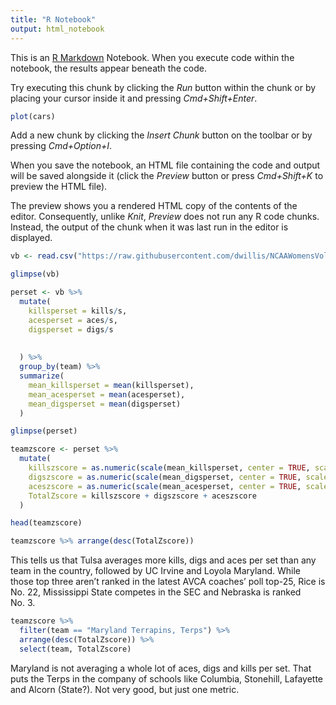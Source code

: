 ```yaml
---
title: "R Notebook"
output: html_notebook
---
```


This is an [R Markdown](http://rmarkdown.rstudio.com) Notebook. When you execute code within the notebook, the results appear beneath the code. 

Try executing this chunk by clicking the *Run* button within the chunk or by placing your cursor inside it and pressing *Cmd+Shift+Enter*. 

```r
plot(cars)
```

Add a new chunk by clicking the *Insert Chunk* button on the toolbar or by pressing *Cmd+Option+I*.

When you save the notebook, an HTML file containing the code and output will be saved alongside it (click the *Preview* button or press *Cmd+Shift+K* to preview the HTML file). 

The preview shows you a rendered HTML copy of the contents of the editor. Consequently, unlike *Knit*, *Preview* does not run any R code chunks. Instead, the output of the chunk when it was last run in the editor is displayed.
```r
vb <- read.csv("https://raw.githubusercontent.com/dwillis/NCAAWomensVolleyballData/main/data/ncaa_womens_volleyball_matchstats_2022.csv")
```
```r
glimpse(vb)
```
```r
perset <- vb %>% 
  mutate(
    killsperset = kills/s,
    acesperset = aces/s,
    digsperset = digs/s
    
    
  ) %>% 
  group_by(team) %>% 
  summarize(
    mean_killsperset = mean(killsperset),
    mean_acesperset = mean(acesperset),
    mean_digsperset = mean(digsperset)
  )
```
```r
glimpse(perset)
```
```r
teamzscore <- perset %>% 
  mutate(
    killszscore = as.numeric(scale(mean_killsperset, center = TRUE, scale = TRUE)),
    digszscore = as.numeric(scale(mean_digsperset, center = TRUE, scale = TRUE)),
    aceszscore = as.numeric(scale(mean_acesperset, center = TRUE, scale = TRUE)) * -1,
    TotalZscore = killszscore + digszscore + aceszscore
  )
```
```r
head(teamzscore)
```
```r
teamzscore %>% arrange(desc(TotalZscore))
```
This tells us that Tulsa averages more kills, digs and aces per set than any team in the country, followed by UC Irvine and Loyola Maryland. While those top three aren't ranked in the latest AVCA coaches' poll top-25, Rice is No. 22, Mississippi State competes in the SEC and Nebraska is ranked No. 3. 
```r
teamzscore %>% 
  filter(team == "Maryland Terrapins, Terps") %>% 
  arrange(desc(TotalZscore)) %>%
  select(team, TotalZscore)
```
Maryland is not averaging a whole lot of aces, digs and kills per set. That puts the Terps in the company of schools like Columbia, Stonehill, Lafayette and Alcorn (State?). Not very good, but just one metric.